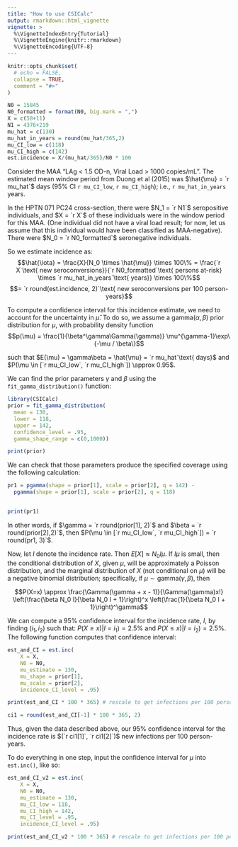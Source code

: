 ```yaml
---
title: "How to use CSICalc"
output: rmarkdown::html_vignette
vignette: >
  %\VignetteIndexEntry{Tutorial}
  %\VignetteEngine{knitr::rmarkdown}
  %\VignetteEncoding{UTF-8}
---
```


```r
knitr::opts_chunk$set(
  # echo = FALSE,
  collapse = TRUE,
  comment = "#>"
)
```

```r


N0 = 15845
N0_formatted = format(N0, big.mark = ",")
X = c(58+11)
N1 = 4376+219
mu_hat = c(130)
mu_hat_in_years = round(mu_hat/365,2)
mu_CI_low = c(118)
mu_CI_high = c(142)
est.incidence = X/(mu_hat/365)/N0 * 100

```

Consider the MAA "LAg < 1.5 OD-n, Viral Load > 1000 copies/mL". The estimated mean window period from Duong et al (2015) was 
$\hat{\mu} = `r mu_hat`$ days (95% CI `r mu_CI_low`, `r mu_CI_high`); i.e., `r mu_hat_in_years` years.

In the HPTN 071 PC24 cross-section, there were $N_1 = `r N1`$ seropositive individuals, and $X = `r X`$ of these individuals were in the window period for this MAA.
(One individual did not have a viral load result; for now, let us assume that this individual would have been classified as MAA-negative). 
There were $N_0 = `r N0_formatted`$ seronegative individuals.

So we estimate incidence as:
$$\hat{\iota} = \frac{X}{N_0 \times \hat{\mu}} \times 100\% = \frac{`r X`\text{ new seroconversions}}{`r N0_formatted`\text{ persons at-risk} \times `r mu_hat_in_years`\text{ years}} \times 100\%$$
$$= `r round(est.incidence, 2)`\text{ new seroconversions per 100 person-years}$$

To compute a confidence interval for this incidence estimate, we need to account for the uncertainty in $\hat{\mu}$.
To do so, we assume a $\text{gamma}(\alpha, \beta)$ prior distribution for $\mu$, with probability density function
$$p(\mu) = \frac{1}{\beta^\gamma\Gamma(\gamma)} \mu^{\gamma-1}\exp\{-\mu / \beta\}$$

such that $E(\mu) = \gamma\beta = \hat{\mu} = `r mu_hat`\text{ days}$ and $P(\mu \in [`r mu_CI_low`, `r mu_CI_high`]) \approx 0.95$.

We can find the prior parameters $\gamma$ and $\beta$ using the `fit_gamma_distribution()` function:

```r
library(CSICalc)
prior = fit_gamma_distribution(
  mean = 130,
  lower = 118,
  upper = 142,
  confidence_level = .95,
  gamma_shape_range = c(0,1000))

print(prior)
```

We can check that those parameters produce the specified coverage using the following calculation:

```r

pr1 = pgamma(shape = prior[1], scale = prior[2], q = 142) - 
  pgamma(shape = prior[1], scale = prior[2], q = 118)
   

print(pr1)
```

In other words, if $\gamma = `r round(prior[1], 2)`$ and $\beta = `r round(prior[2],2)`$, then
$P(\mu \in [`r mu_CI_low`, `r mu_CI_high`]) = `r round(pr1, 3)`$.

Now, let $I$ denote the incidence rate. Then $E[X] \approx N_0I\mu$. If $I\mu$ is small, then 
the conditional distribution of $X$, given $\mu$, will be approximately a Poisson distribution,
and the marginal distribution of $X$ (not conditional on $\mu$) will be a negative binomial distribution; specifically,
if $\mu \sim \text{gamma}(\gamma, \beta)$, then

$$P(X=x) \approx \frac{\Gamma(\gamma + x - 1)}{\Gamma(\gamma)x!} \left(\frac{\beta N_0 I}{\beta N_0 I + 1}\right)^x \left(\frac{1}{\beta N_0 I + 1}\right)^\gamma$$

We can compute a 95% confidence interval for the incidence rate, $I$, by finding $(i_1,i_2)$ such that:
$P(X\ge x)| I = i_1) = 2.5\%$ and $P(X\le x)| I = i_2) = 2.5\%$.
The following function computes that confidence interval:

```r

est_and_CI = est.inc(
    X = X,
    N0 = N0,
    mu_estimate = 130,
    mu_shape = prior[1],
    mu_scale = prior[2],
    incidence_CI_level = .95)

print(est_and_CI * 100 * 365) # rescale to get infections per 100 person-years

```

```r

ci1 = round(est_and_CI[-1] * 100 * 365, 2)

```

Thus, given the data described above, our 95% confidence interval for the incidence rate is $(`r ci1[1]`, `r ci1[2]`)$ new infections per 100 person-years.

To do everything in one step, input the confidence interval for $\mu$ into `est.inc()`, like so:

```r

est_and_CI_v2 = est.inc(
    X = X,
    N0 = N0,
    mu_estimate = 130,
    mu_CI_low = 118,
    mu_CI_high = 142,
    mu_CI_level = .95,
    incidence_CI_level = .95)

print(est_and_CI_v2 * 100 * 365) # rescale to get infections per 100 person-years

```


